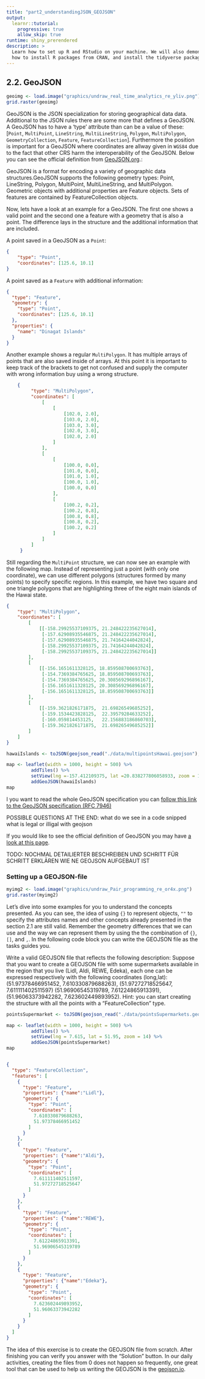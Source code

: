 ---
title: "part2_understandingJSON_GEOJSON"
output:
  learnr::tutorial:
    progressive: true
    allow_skip: true
runtime: shiny_prerendered
description: >
  Learn how to set up R and RStudio on your machine. We will also demonstrate
  how to install R packages from CRAN, and install the tidyverse package.
---

## 2.2. GeoJSON

```{r geopic, echo=FALSE, out.width= "65%", out.extra='style="float:right; padding:10px"'}
geoimg <- load.image("graphics/undraw_real_time_analytics_re_yliv.png")
grid.raster(geoimg)
```

GeoJSON is the JSON specialization for storing geographical data data. Additional to the JSON rules there are some more that defines a GeoJSON. A GeoJSON has to have a 'type' attribute than can be a value of these: [`Point`, `MultiPoint`, `LineString`, `MultiLineString`, `Polygon`, `MultiPolygon`, `GeometryCollection`, `Feature`, `FeatureCollection`]. Furthermore the position is important for a GeoJSON where coordinates are allway given in `WGS84` due to the fact that other CRS harm the interoperability of the GeoJSON. Below you can see the official definition from [GeoJSON.org](https://geojson.org/).:

::: {#GeoJSONdefinition .message}
GeoJSON is a format for encoding a variety of geographic data structures.GeoJSON supports the following geometry types: Point, LineString, Polygon, MultiPoint, MultiLineString, and MultiPolygon. Geometric objects with additional properties are Feature objects. Sets of features are contained by FeatureCollection objects.
:::

Now, lets have a look at an example for a GeoJSON. The first one shows a valid point and the second one a feature with a geometry that is also a point. The difference lays in the structure and the additional information that are included.

A point saved in a GeoJSON as a `Point`:

``` json
{
    "type": "Point",
    "coordinates": [125.6, 10.1]
}
```

A point saved as a `Feature` with additional information:

``` json
{
  "type": "Feature",
  "geometry": {
    "type": "Point",
    "coordinates": [125.6, 10.1]
  },
  "properties": {
    "name": "Dinagat Islands"
  }
}
```

Another example shows a regular `MultiPolygon`. It has multiple arrays of points that are also saved inside of arrays. At this point it is important to keep track of the brackets to get not confused and supply the computer with wrong information buy using a wrong structure.

``` json
    {
         "type": "MultiPolygon",
         "coordinates": [
             [
                 [
                     [102.0, 2.0],
                     [103.0, 2.0],
                     [103.0, 3.0],
                     [102.0, 3.0],
                     [102.0, 2.0]
                 ]
             ],
             [
                 [
                     [100.0, 0.0],
                     [101.0, 0.0],
                     [101.0, 1.0],
                     [100.0, 1.0],
                     [100.0, 0.0]
                 ],
                 [
                     [100.2, 0.2],
                     [100.2, 0.8],
                     [100.8, 0.8],
                     [100.8, 0.2],
                     [100.2, 0.2]
                 ]
             ]
         ]
     }
```

Still regarding the `MultiPoint` structure, we can now see an example with the following map. Instead of representing just a point (with only one coordinate), we can use different polygons (structures formed by many points) to specify specific regions. In this example, we have two square and one triangle polygons that are highlighting three of the eight main islands of the Hawai state.  

``` json
{
    "type": "MultiPolygon", 
    "coordinates": [
        [
            [[-158.29925537109375, 21.248422235627014], 
             [-157.62908935546875, 21.248422235627014], 
             [-157.62908935546875, 21.74164244042824],
             [-158.29925537109375, 21.74164244042824],
             [-158.29925537109375, 21.248422235627014]]
        ], 
        [
            [[-156.1651611328125, 18.859508700693763], 
             [-154.7369384765625, 18.859508700693763], 
             [-154.7369384765625, 20.308569296896167], 
             [-156.1651611328125, 20.308569296896167], 
             [-156.1651611328125, 18.859508700693763]]
        ],
        [
            [[-159.3621826171875,  21.69826549685252], 
             [-159.1534423828125,  22.39579284633252], 
             [-160.059814453125,   22.156883186860703],
             [-159.3621826171875,  21.69826549685252]]
        ]
    ]
}
```     


```{r include=FALSE}
hawaiIslands <- toJSON(geojson_read("./data/multipointsHawai.geojson"), collapse = "\n")
```

```{r echo = FALSE, message = FALSE, warning = FALSE, results = 'asis', width = 4, height = 4}
map <- leaflet(width = 1000, height = 500) %>% 
         addTiles() %>%
         setView(lng =-157.412109375, lat =20.838277806058933, zoom = 14) %>%
         addGeoJSON(hawaiIslands)
map
```

I you want to read the whole GeoJSON specification you can [follow this link to the GeoJSON specification (RFC 7946)](https://datatracker.ietf.org/doc/html/rfc7946)

POSSIBLE QUESTIONS AT THE END: what do we see in a code snipped what is legal or illigal with geojson

If you would like to see the official definition of GeoJSON you may have [a look at this page](https://datatracker.ietf.org/doc/html/rfc7946).

TODO: NOCHMAL DETAILIERTER BESCHREIBEN UND SCHRITT FÜR SCHRITT ERKLÄREN WIE NE GEOJSON AUFGEBAUT IST

### Setting up a GEOJSON-file

```{r JSONpagePic, echo=FALSE, out.width= "50%", out.extra='style="float:right; padding:10px"'}
myimg2 <- load.image("graphics/undraw_Pair_programming_re_or4x.png")
grid.raster(myimg2)
```

Let's dive into some examples for you to understand the concepts presented. As you can see, the idea of using `{}` to represent objects, `""` to specify the attributes names and other concepts already presented in the section 2.1 are still valid. Remember the geometry differences that we can use and the way we can represent them by using the the combination of `{}`, `[]`, and `,`. In the following code block you can write the GEOJSON file as the tasks guides you.

::: {#SupermarketTask .task-message .panel}
::: panel-body
Write a valid GEOJSON file that reflects the following description: 
Suppose that you want to create a GEOJSON file with some supermarkets available in the region that you live (Lidl, Aldi, REWE, Edeka), each one can be expressed respectively with the following coordinates (long,lat): 
(51.97378466951452, 7.610330879688263),
(51.97272718525647, 7.611111402511597)
(51.96906545319789, 7.61224865913391),
(51.96063373942282, 7.623602449893952).
Hint: you can start creating the structure with all the points with a "FeatureCollection" type.

```{r include=FALSE}
pointsSupermarket <- toJSON(geojson_read("./data/pointsSupermarkets.geojson"), collapse = "\n")
```

```{r echo = FALSE, message = FALSE, warning = FALSE, results = 'asis', width = 4, height = 4}
map <- leaflet(width = 1000, height = 500) %>% 
         addTiles() %>%
         setView(lng = 7.615, lat = 51.95, zoom = 14) %>%
         addGeoJSON(pointsSupermarket)
map
```



```{json SupermarketTask, exercise = TRUE}

```

```{json SupermarketTask-solution}
{
  "type": "FeatureCollection",
  "features": [
    {
      "type": "Feature",
      "properties": {"name":"Lidl"},
      "geometry": {
        "type": "Point",
        "coordinates": [
          7.610330879688263,
          51.97378466951452
        ]
      }
    },
    {
      "type": "Feature",
      "properties": {"name":"Aldi"},
      "geometry": {
        "type": "Point",
        "coordinates": [
          7.611111402511597,
          51.97272718525647
        ]
      }
    },
    {
      "type": "Feature",
      "properties": {"name":"REWE"},
      "geometry": {
        "type": "Point",
        "coordinates": [
          7.61224865913391,
          51.96906545319789
        ]
      }
    },
    {
      "type": "Feature",
      "properties": {"name":"Edeka"},
      "geometry": {
        "type": "Point",
        "coordinates": [
          7.623602449893952,
          51.96063373942282
        ]
      }
    }
  ]
}
```
The idea of this exercise is to create the GEOJSON file from scratch. After finishing you can verify you answer with the "Solution" button. In our daily activities, creating the files from 0 does not happen so frequently, one great tool that can be used to help us writing the GEOJSON is the [geojson.io](https://geojson.io/#map=2/20.0/0.0). 

:::
:::

